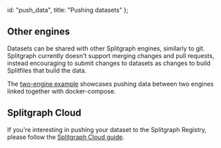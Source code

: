   id: "push_data",
  title: "Pushing datasets"
};

## Other engines

Datasets can be shared with other Splitgraph engines, similarly to git. Splitgraph currently
doesn't support merging changes and pull requests, instead encouraging to submit changes to datasets
as changes to build Splitfiles that build the data.

The [two-engine example](https://github.com/splitgraph/splitgraph/tree/master/examples/push-to-other-engine)
showcases pushing data between two engines linked together with docker-compose.

## Splitgraph Cloud

If you're interesting in pushing your dataset to the Splitgraph Registry, please follow the
[Splitgraph Cloud guide](../splitgraph_cloud/introduction).
